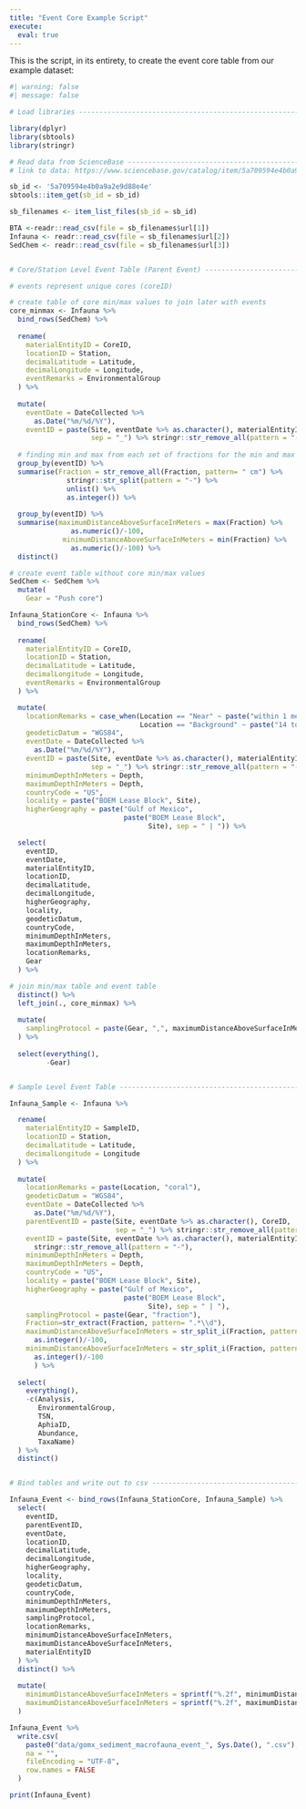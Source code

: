 ```yaml
---
title: "Event Core Example Script"
execute: 
  eval: true
---
```


This is the script, in its entirety, to create the event core table from our example dataset:

```r
#| warning: false
#| message: false

# Load libraries ----------------------------------------------------------

library(dplyr)
library(sbtools)
library(stringr)

# Read data from ScienceBase ----------------------------------------------
# link to data: https://www.sciencebase.gov/catalog/item/5a709594e4b0a9a2e9d88e4e

sb_id <- '5a709594e4b0a9a2e9d88e4e'
sbtools::item_get(sb_id = sb_id)

sb_filenames <- item_list_files(sb_id = sb_id)

BTA <-readr::read_csv(file = sb_filenames$url[1])
Infauna <- readr::read_csv(file = sb_filenames$url[2])
SedChem <- readr::read_csv(file = sb_filenames$url[3])


# Core/Station Level Event Table (Parent Event) -------------------------------------------------

# events represent unique cores (coreID)

# create table of core min/max values to join later with events
core_minmax <- Infauna %>%
  bind_rows(SedChem) %>% 
  
  rename(
    materialEntityID = CoreID,
    locationID = Station,
    decimalLatitude = Latitude,
    decimalLongitude = Longitude,
    eventRemarks = EnvironmentalGroup
  ) %>%
  
  mutate(
    eventDate = DateCollected %>%
      as.Date("%m/%d/%Y"),
    eventID = paste(Site, eventDate %>% as.character(), materialEntityID, 
                    sep = "_") %>% stringr::str_remove_all(pattern = "-")) %>% 
 
  # finding min and max from each set of fractions for the min and max core depths
  group_by(eventID) %>% 
  summarise(Fraction = str_remove_all(Fraction, pattern= " cm") %>% 
              stringr::str_split(pattern = "-") %>% 
              unlist() %>% 
              as.integer()) %>% 
  
  group_by(eventID) %>% 
  summarise(maximumDistanceAboveSurfaceInMeters = max(Fraction) %>% 
               as.numeric()/-100,
             minimumDistanceAboveSurfaceInMeters = min(Fraction) %>% 
               as.numeric()/-100) %>% 
  distinct()

# create event table without core min/max values
SedChem <- SedChem %>%
  mutate(
    Gear = "Push core")

Infauna_StationCore <- Infauna %>%
  bind_rows(SedChem) %>% 
  
  rename(
    materialEntityID = CoreID,
    locationID = Station,
    decimalLatitude = Latitude,
    decimalLongitude = Longitude,
    eventRemarks = EnvironmentalGroup
  ) %>%

  mutate(
    locationRemarks = case_when(Location == "Near" ~ paste("within 1 meter of", Coral),
                                Location == "Background" ~ paste("14 to 1000 meters away from", Coral)),
    geodeticDatum = "WGS84",
    eventDate = DateCollected %>%
      as.Date("%m/%d/%Y"),
    eventID = paste(Site, eventDate %>% as.character(), materialEntityID, 
                    sep = "_") %>% stringr::str_remove_all(pattern = "-"),
    minimumDepthInMeters = Depth,
    maximumDepthInMeters = Depth,
    countryCode = "US",
    locality = paste("BOEM Lease Block", Site),
    higherGeography = paste("Gulf of Mexico",
                            paste("BOEM Lease Block",
                                  Site), sep = " | ")) %>% 

  select(
    eventID,
    eventDate,
    materialEntityID,
    locationID,
    decimalLatitude,
    decimalLongitude,
    higherGeography,
    locality,
    geodeticDatum,
    countryCode,
    minimumDepthInMeters,
    maximumDepthInMeters,
    locationRemarks,
    Gear
  ) %>%

# join min/max table and event table
  distinct() %>% 
  left_join(., core_minmax) %>% 
  
  mutate(
    samplingProtocol = paste(Gear, ",", maximumDistanceAboveSurfaceInMeters, "m long")
  ) %>% 
  
  select(everything(),
         -Gear)


# Sample Level Event Table -------------------------------------------------

Infauna_Sample <- Infauna %>% 

  rename(
    materialEntityID = SampleID,
    locationID = Station,
    decimalLatitude = Latitude,
    decimalLongitude = Longitude
  ) %>%
  
  mutate(
    locationRemarks = paste(Location, "coral"),
    geodeticDatum = "WGS84",
    eventDate = DateCollected %>% 
      as.Date("%m/%d/%Y"),
    parentEventID = paste(Site, eventDate %>% as.character(), CoreID, 
                          sep = "_") %>% stringr::str_remove_all(pattern = "-"),
    eventID = paste(Site, eventDate %>% as.character(), materialEntityID, sep = "_") %>%
      stringr::str_remove_all(pattern = "-"),
    minimumDepthInMeters = Depth,
    maximumDepthInMeters = Depth,
    countryCode = "US",
    locality = paste("BOEM Lease Block", Site),
    higherGeography = paste("Gulf of Mexico",
                            paste("BOEM Lease Block", 
                                  Site), sep = " | "),
    samplingProtocol = paste(Gear, "fraction"),
    Fraction=str_extract(Fraction, pattern= ".*\\d"),
    maximumDistanceAboveSurfaceInMeters = str_split_i(Fraction, pattern = "-", i = 2) %>% 
      as.integer()/-100,
    minimumDistanceAboveSurfaceInMeters = str_split_i(Fraction, pattern = "-", i = 1) %>% 
      as.integer()/-100
      ) %>% 
  
  select(
    everything(),
    -c(Analysis,
       EnvironmentalGroup,
       TSN,
       AphiaID,
       Abundance,
       TaxaName)
  ) %>% 
  distinct()


# Bind tables and write out to csv ----------------------------------------

Infauna_Event <- bind_rows(Infauna_StationCore, Infauna_Sample) %>% 
  select(
    eventID,
    parentEventID,
    eventDate,
    locationID,
    decimalLatitude,
    decimalLongitude,
    higherGeography,
    locality,
    geodeticDatum,
    countryCode,
    minimumDepthInMeters,
    maximumDepthInMeters,
    samplingProtocol,
    locationRemarks,
    minimumDistanceAboveSurfaceInMeters,
    maximumDistanceAboveSurfaceInMeters,
    materialEntityID
  ) %>% 
  distinct() %>% 
  
  mutate(
    minimumDistanceAboveSurfaceInMeters = sprintf("%.2f", minimumDistanceAboveSurfaceInMeters),
    maximumDistanceAboveSurfaceInMeters = sprintf("%.2f", maximumDistanceAboveSurfaceInMeters)
  )

Infauna_Event %>% 
  write.csv(
    paste0("data/gomx_sediment_macrofauna_event_", Sys.Date(), ".csv"),
    na = "",
    fileEncoding = "UTF-8", 
    row.names = FALSE
  )

print(Infauna_Event)
```
